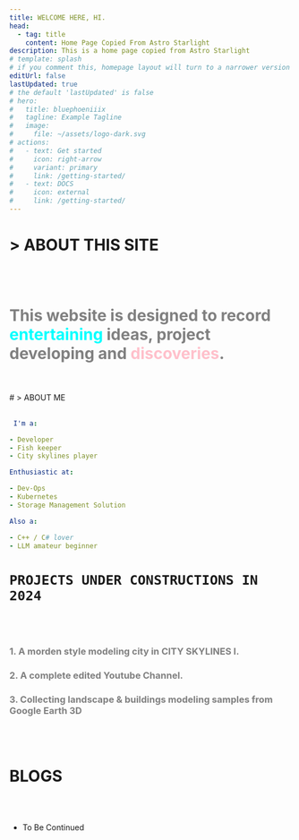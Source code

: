 ```yaml
---
title: WELCOME HERE, HI.
head:
  - tag: title
    content: Home Page Copied From Astro Starlight
description: This is a home page copied from Astro Starlight
# template: splash
# if you comment this, homepage layout will turn to a narrower version
editUrl: false
lastUpdated: true
# the default 'lastUpdated' is false
# hero:
#   title: bluephoeniiix
#   tagline: Example Tagline
#   image:
#     file: ~/assets/logo-dark.svg
# actions:
#   - text: Get started
#     icon: right-arrow
#     variant: primary
#     link: /getting-started/
#   - text: DOCS
#     icon: external
#     link: /getting-started/
---
```




# > ABOUT THIS SITE
<br></br>
<h1 style="color: gray;">This website is designed to record <span style="color: cyan;">entertaining</span> ideas, project developing and <span style="color: pink; font-weight: bold;">discoveries</span>.</h1>
<br></br>
# > ABOUT ME
<br></br>

```yaml
 I'm a:

- Developer
- Fish keeper
- City skylines player

Enthusiastic at:

- Dev-Ops
- Kubernetes
- Storage Management Solution

Also a:

- C++ / C# lover
- LLM amateur beginner

```

# `PROJECTS UNDER CONSTRUCTIONS IN 2024`
<br></br>
<h3 style="color: gray;">1. A morden style modeling city in CITY SKYLINES I.</h3>
<h3 style="color: gray;">2. A complete edited Youtube Channel.</h3>
<h3 style="color: gray;">3. Collecting landscape & buildings modeling samples from Google Earth 3D</h3>
<br></br>

# BLOGS

<br></br>
- To Be Continued

<AboutAstro title="POWERED BY ASTRO">
</AboutAstro>

